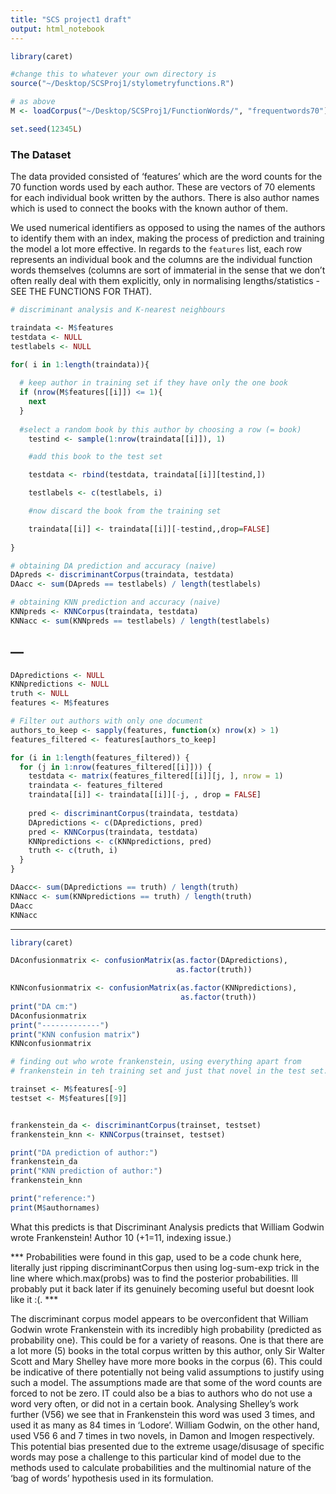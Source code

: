 ```yaml
---
title: "SCS project1 draft"
output: html_notebook
---
```


```r
library(caret)

#change this to whatever your own directory is 
source("~/Desktop/SCSProj1/stylometryfunctions.R")

# as above
M <- loadCorpus("~/Desktop/SCSProj1/FunctionWords/", "frequentwords70")

set.seed(12345L)
```

### The Dataset

The data provided consisted of 'features' which are the word counts for the 70 function words used by each author. These are vectors of 70 elements for each individual book written by the authors. There is also author names which is used to connect the books with the known author of them. 

We used numerical identifiers as opposed to using the names of the authors to identify them with an index, making the process of prediction and training the model a lot more effective. In regards to the `features` list, each row represents an individual book and the columns are the individual function words themselves (columns are sort of immaterial in the sense that we don't often really deal with them explicitly, only in normalising lengths/statistics - SEE THE  FUNCTIONS FOR THAT).  



```r
# discriminant analysis and K-nearest neighbours

traindata <- M$features
testdata <- NULL
testlabels <- NULL

for( i in 1:length(traindata)){
  
  # keep author in training set if they have only the one book
  if (nrow(M$features[[i]]) <= 1){  
    next
  }
  
  #select a random book by this author by choosing a row (= book)
    testind <- sample(1:nrow(traindata[[i]]), 1)

    #add this book to the test set

    testdata <- rbind(testdata, traindata[[i]][testind,])

    testlabels <- c(testlabels, i)

    #now discard the book from the training set

    traindata[[i]] <- traindata[[i]][-testind,,drop=FALSE]
    
}

# obtaining DA prediction and accuracy (naive)
DApreds <- discriminantCorpus(traindata, testdata)
DAacc <- sum(DApreds == testlabels) / length(testlabels)

# obtaining KNN prediction and accuracy (naive)
KNNpreds <- KNNCorpus(traindata, testdata)
KNNacc <- sum(KNNpreds == testlabels) / length(testlabels)


```
---
---
```r


DApredictions <- NULL
KNNpredictions <- NULL
truth <- NULL
features <- M$features

# Filter out authors with only one document
authors_to_keep <- sapply(features, function(x) nrow(x) > 1)
features_filtered <- features[authors_to_keep]

for (i in 1:length(features_filtered)) {
  for (j in 1:nrow(features_filtered[[i]])) {
    testdata <- matrix(features_filtered[[i]][j, ], nrow = 1)
    traindata <- features_filtered
    traindata[[i]] <- traindata[[i]][-j, , drop = FALSE]
    
    pred <- discriminantCorpus(traindata, testdata)
    DApredictions <- c(DApredictions, pred)
    pred <- KNNCorpus(traindata, testdata)
    KNNpredictions <- c(KNNpredictions, pred)
    truth <- c(truth, i)
  }
}

DAacc<- sum(DApredictions == truth) / length(truth)
KNNacc <- sum(KNNpredictions == truth) / length(truth)
DAacc
KNNacc


```
---


```r
library(caret)

DAconfusionmatrix <- confusionMatrix(as.factor(DApredictions), 
                                     as.factor(truth))

KNNconfusionmatrix <- confusionMatrix(as.factor(KNNpredictions),
                                      as.factor(truth))
print("DA cm:")
DAconfusionmatrix
print("-------------")
print("KNN confusion matrix")
KNNconfusionmatrix
```



```r
# finding out who wrote frankenstein, using everything apart from 
# frankenstein in teh training set and just that novel in the test set.

trainset <- M$features[-9]
testset <- M$features[[9]]


frankenstein_da <- discriminantCorpus(trainset, testset)
frankenstein_knn <- KNNCorpus(trainset, testset)

print("DA prediction of author:")
frankenstein_da
print("KNN prediction of author:")
frankenstein_knn

print("reference:")
print(M$authornames)
```
What this predicts is that Discriminant Analysis predicts that William Godwin wrote Frankenstein! Author 10 (+1=11, indexing issue.)


*** Probabilities were found in this gap, used to be a code chunk here, literally just ripping discriminantCorpus then using log-sum-exp trick in the line where which.max(probs) was to find the posterior probabilities. Ill probably put it back later if its genuinely becoming useful but doesnt look like it :(. ***






The discriminant corpus model appears to be overconfident that William Godwin wrote Frankenstein with its incredibly high probability (predicted as probability one). This could be for a variety of reasons. One is that there are a lot more (5) books in the total corpus written by this author, only Sir Walter Scott and Mary Shelley have more more books in the corpus (6). This could be indicative of there potentially not being valid assumptions to justify using such a model. The assumptions made are that some of the word counts are forced to not be zero. IT could also be a bias to authors who do not use a word very often, or did not in a certain book. Analysing Shelley's work further (V56) we see that in Frankenstein this word was used 3 times, and used it as many as 84 times in 'Lodore'. William Godwin, on the other hand, used V56 6 and 7 times in two novels, in Damon and Imogen respectively. This potential bias presented due to the extreme usage/disusage of specific words may pose a challenge to this particular kind of model due to the methods used to calculate probabilities and the multinomial nature of the 'bag of words' hypothesis used in its formulation. 
